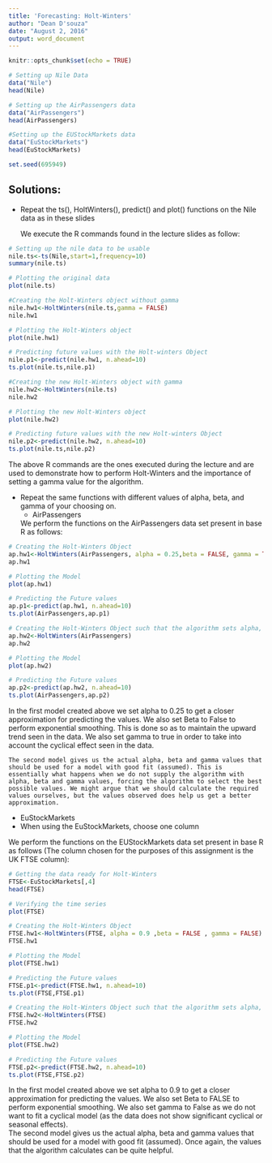 ```yaml
---
title: 'Forecasting: Holt-Winters'
author: "Dean D'souza"
date: "August 2, 2016"
output: word_document
---
```


```r
knitr::opts_chunk$set(echo = TRUE)

# Setting up Nile Data
data("Nile")
head(Nile)

# Setting up the AirPassengers data
data("AirPassengers")
head(AirPassengers)

#Setting up the EUStockMarkets data
data("EuStockMarkets")
head(EuStockMarkets)

set.seed(695949)
```

## Solutions:

* Repeat the ts(), HoltWinters(), predict() and plot() functions on the Nile data as in these slides  
  
  We execute the R commands found in the lecture slides as follow:  
  
```r
# Setting up the nile data to be usable
nile.ts<-ts(Nile,start=1,frequency=10)
summary(nile.ts)

# Plotting the original data
plot(nile.ts)

#Creating the Holt-Winters object without gamma
nile.hw1<-HoltWinters(nile.ts,gamma = FALSE)
nile.hw1

# Plotting the Holt-Winters object
plot(nile.hw1)

# Predicting future values with the Holt-winters Object
nile.p1<-predict(nile.hw1, n.ahead=10)
ts.plot(nile.ts,nile.p1)

#Creating the new Holt-Winters object with gamma
nile.hw2<-HoltWinters(nile.ts)
nile.hw2

# Plotting the new Holt-Winters object
plot(nile.hw2)

# Predicting future values with the new Holt-winters Object
nile.p2<-predict(nile.hw2, n.ahead=10)
ts.plot(nile.ts,nile.p2)
```  
  
  The above R commands are the ones executed during the lecture and are used to demonstrate how to perform Holt-Winters and the importance of setting a gamma value for the algorithm.

* Repeat the same functions with different values of alpha, beta, and gamma of your choosing on.  
  + AirPassengers  
  
  We perform the functions on the AirPassengers data set present in base R as follows:  
  
```r
# Creating the Holt-Winters Object
ap.hw1<-HoltWinters(AirPassengers, alpha = 0.25,beta = FALSE, gamma = TRUE)
ap.hw1

# Plotting the Model
plot(ap.hw1)

# Predicting the Future values
ap.p1<-predict(ap.hw1, n.ahead=10)
ts.plot(AirPassengers,ap.p1)

# Creating the Holt-Winters Object such that the algorithm sets alpha, beta and gamma
ap.hw2<-HoltWinters(AirPassengers)
ap.hw2

# Plotting the Model
plot(ap.hw2)

# Predicting the Future values
ap.p2<-predict(ap.hw2, n.ahead=10)
ts.plot(AirPassengers,ap.p2)
```  
  
  In the first model created above we set alpha to 0.25 to get a closer approximation for predicting the values. We also set Beta to False to perform exponential smoothing. This is done so as to maintain the upward trend seen in the data. We also set gamma to true in order to take into account the cyclical effect seen in the data.  
    
    The second model gives us the actual alpha, beta and gamma values that should be used for a model with good fit (assumed). This is essentially what happens when we do not supply the algorithm with alpha, beta and gamma values, forcing the algorithm to select the best possible values. We might argue that we should calculate the required values ourselves, but the values observed does help us get a better approximation.
  
  + EuStockMarkets  
  + When using the EuStockMarkets, choose one column  
  
We perform the functions on the EUStockMarkets data set present in base R as follows (The column chosen for the purposes of this assignment is the UK FTSE column):

```r
# Getting the data ready for Holt-Winters
FTSE<-EuStockMarkets[,4]
head(FTSE)

# Verifying the time series
plot(FTSE)

# Creating the Holt-Winters Object
FTSE.hw1<-HoltWinters(FTSE, alpha = 0.9 ,beta = FALSE , gamma = FALSE)
FTSE.hw1

# Plotting the Model
plot(FTSE.hw1)

# Predicting the Future values
FTSE.p1<-predict(FTSE.hw1, n.ahead=10)
ts.plot(FTSE,FTSE.p1)

# Creating the Holt-Winters Object such that the algorithm sets alpha, beta and gamma
FTSE.hw2<-HoltWinters(FTSE)
FTSE.hw2

# Plotting the Model
plot(FTSE.hw2)

# Predicting the Future values
FTSE.p2<-predict(FTSE.hw2, n.ahead=10)
ts.plot(FTSE,FTSE.p2)
```  
  
  In the first model created above we set alpha to 0.9 to get a closer approximation for predicting the values. We also set Beta to FALSE to perform exponential smoothing. We also set gamma to False as we do not want to fit a cyclical model (as the data does not show significant cyclical or seasonal effects).  
  The second model gives us the actual alpha, beta and gamma values that should be used for a model with good fit (assumed). Once again, the values that the algorithm calculates can be quite helpful.
  